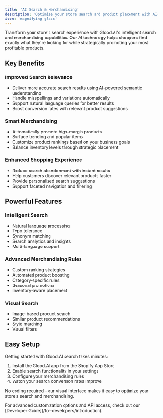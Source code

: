 ```yaml
---
title: 'AI Search & Merchandising'
description: 'Optimize your store search and product placement with AI-powered merchandising'
icon: 'magnifying-glass'
---
```


Transform your store's search experience with Glood.AI's intelligent search and merchandising capabilities. Our AI technology helps shoppers find exactly what they're looking for while strategically promoting your most profitable products.

## Key Benefits

### Improved Search Relevance
- Deliver more accurate search results using AI-powered semantic understanding
- Handle misspellings and variations automatically
- Support natural language queries for better results
- Boost conversion rates with relevant product suggestions

### Smart Merchandising
- Automatically promote high-margin products
- Surface trending and popular items
- Customize product rankings based on your business goals
- Balance inventory levels through strategic placement

### Enhanced Shopping Experience  
- Reduce search abandonment with instant results
- Help customers discover relevant products faster
- Provide personalized search suggestions
- Support faceted navigation and filtering

## Powerful Features

### Intelligent Search
- Natural language processing
- Typo tolerance
- Synonym matching
- Search analytics and insights
- Multi-language support

### Advanced Merchandising Rules
- Custom ranking strategies
- Automated product boosting
- Category-specific rules
- Seasonal promotions
- Inventory-aware placement

### Visual Search
- Image-based product search
- Similar product recommendations
- Style matching
- Visual filters

## Easy Setup

Getting started with Glood.AI search takes minutes:

1. Install the Glood.AI app from the Shopify App Store
2. Enable search functionality in your settings
3. Configure your merchandising rules
4. Watch your search conversion rates improve

No coding required - our visual interface makes it easy to optimize your store's search and merchandising.

<Note>
For advanced customization options and API access, check out our [Developer Guide](/for-developers/introduction).
</Note>
